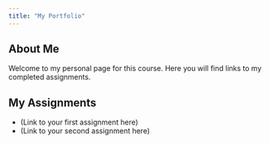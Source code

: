 ```yaml
---
title: "My Portfolio"
---
```


## About Me

Welcome to my personal page for this course. Here you will find links to my completed assignments.

## My Assignments

*   (Link to your first assignment here)
*   (Link to your second assignment here) 